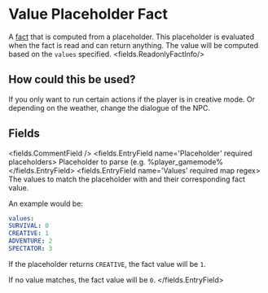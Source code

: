 
# Value Placeholder Fact 

A [fact](/docs/creating-stories/facts) that is computed from a placeholder.
This placeholder is evaluated when the fact is read and can return anything.
The value will be computed based on the `values` specified.
<fields.ReadonlyFactInfo/>

## How could this be used?

If you only want to run certain actions if the player is in creative mode.
Or depending on the weather, change the dialogue of the NPC.


## Fields

<fields.CommentField />
<fields.EntryField name='Placeholder' required placeholders>
     Placeholder to parse (e.g. %player_gamemode%
</fields.EntryField>
<fields.EntryField name='Values' required map regex>
     The values to match the placeholder with and their corresponding fact value.

An example would be:
```yaml
values:
SURVIVAL: 0
CREATIVE: 1
ADVENTURE: 2
SPECTATOR: 3
```
If the placeholder returns `CREATIVE`, the fact value will be `1`.

If no value matches, the fact value will be `0`.
</fields.EntryField>
